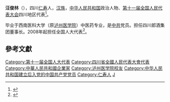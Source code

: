 '''汪俊林'''（{{bd|1962年||}}），四川[[仁寿县|仁寿]]人，[[汉族|汉族]]，[[中华人民共和国|中华人民共和国]]政治人物、[[第十一届全国人民代表大会|第十一届全国人民代表大会]]四川地区代表<ref>{{cite web|author=新华网|title=第十一届全国人大代表|url=http://news.xinhuanet.com/ziliao/2008-03/03/content_7708230.htm?node=36628|publisher=新华网|accessdate=2014-01-07|archive-date=2014-01-10|archive-url=https://web.archive.org/web/20140110211415/http://news.xinhuanet.com/ziliao/2008-03/03/content_7708230.htm?node=36628|dead-url=no}}</ref>。

毕业于西南医科大学（原[[泸州医学院|泸州医学院]]）中医药专业，是[[中共|中共]]党员。担任四川郎酒集团董事长。2008年起担任全国人大代表<ref>{{cite news|title=全国人大代表信息-汪俊林|url= http://210.82.31.1:8084/delegate/viewDelegate.action?dbid=112192|accessdate=2013-04-05|newspaper=全国人大网|archive-url=https://web.archive.org/web/20140523225131/http://www.npc.gov.cn/delegate/viewDelegate.action?dbid=112192|archive-date=2014-05-23|dead-url=yes}}</ref>。

==參考文獻==
{{reflist}}

[[Category:第十一届全国人大代表|Category:第十一届全国人大代表]]
[[Category:四川省全國人民代表大會代表|Category:四川省全國人民代表大會代表]]
[[Category:中華人民共和國企業家|Category:中華人民共和國企業家]]
[[Category:泸州医学院校友|Category:泸州医学院校友]]
[[Category:中华人民共和国建立后入党的中国共产党党员|Category:中华人民共和国建立后入党的中国共产党党员]]
[[Category:仁寿人|Category:仁寿人]]
[[Category:汪姓|J]]